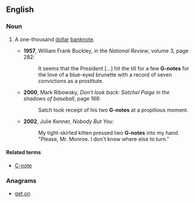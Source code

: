 ==English==

===Noun===
{{en-noun|head=[[G]] [[note]]|s}}

# {{context|US|informal}} A one-thousand [[dollar]] [[banknote]].
#* '''1957''', William Frank Buckley, in the ''National Review'', volume 3, page 282:
#*: It seems that the President [...] hit the till for a few '''G-notes''' for the love of a blue-eyed brunette with a record of seven convictions as a prostitute.
#* '''2000''', Mark Ribowsky, ''Don't look back: Satchel Paige in the shadows of baseball'', page 168:
#*: Satch took receipt of his two '''G-notes''' at a propitious moment.
#* '''2002''', Julie Kenner, ''Nobody But You'':
#*: My tight-skirted kitten pressed two '''G-notes''' into my hand. "Please, Mr. Monroe. I don't know where else to turn."

====Related terms====
* [[c-note|C-note]]

===Anagrams===
* [[get on#English|get on]]